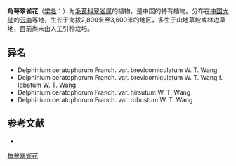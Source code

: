 {{Speciesbox
| image = Delphinium ceratophorum form.jpg
| name = 角萼翠雀花
| genus = Delphinium
| species = ceratophorum
| authority = Franch.
}}

'''角萼翠雀花'''（[[学名|学名]]：{{lang|la|''Delphinium ceratophorum''}}）为[[毛茛科|毛茛科]][[翠雀属|翠雀属]]的植物，是中国的特有植物。分布在[[中国大陆|中国大陆]]的[[云南|云南]]等地，生长于海拔2,800米至3,600米的地区，多生于山地草坡或林边草地，目前尚未由人工引种栽培。

== 异名 ==
* Delphinium ceratophorum Franch. var. brevicorniculatum W. T. Wang
* Delphinium ceratophorum Franch. var. brevicorniculatum W. T. Wang f. lobatum W. T. Wang
* Delphinium ceratophorum Franch. var. hirsutum W. T. Wang
* Delphinium ceratophorum Franch. var. robustum W. T. Wang

== 参考文献 ==
<div class="references-small">
* {{cite web| url =http://www.bioinfo.cn/db05/KmzwSpecies.php?action=view&id=18410| title =角萼翠雀花| work =《中国高等植物数据库全库》| publisher =中国科学院微生物研究所| author =昆明植物研究所| accessdate =2009-02-25| deadurl =yes| archiveurl =https://web.archive.org/web/20160305002858/http://www.bioinfo.cn/db05/KmzwSpecies.php?action=view&id=18410| archivedate =2016-03-05}}
</div>
{{Taxonbar|from=Q15228377}}

[[Category:翠雀属|角萼翠雀花]]


{{植物小作品}}